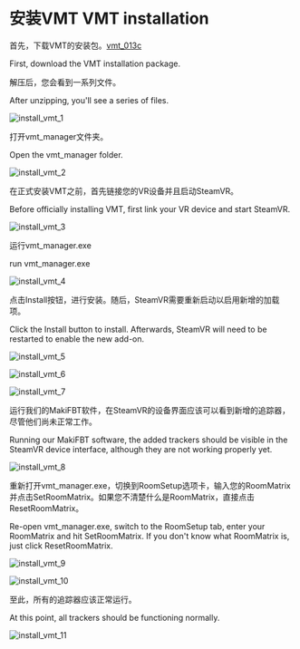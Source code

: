# 安装VMT VMT installation

首先，下载VMT的安装包。[vmt_013c](https://github.com/gpsnmeajp/VirtualMotionTracker/releases/download/v0.13c/vmt_013c.zip)

First, download the VMT installation package.

解压后，您会看到一系列文件。

After unzipping, you'll see a series of files.

![install_vmt_1](image/install_vmt/1.jpg#pic_center)

打开vmt_manager文件夹。

Open the vmt_manager folder.

![install_vmt_2](image/install_vmt/2.jpg#pic_center)

在正式安装VMT之前，首先链接您的VR设备并且启动SteamVR。

Before officially installing VMT, first link your VR device and start SteamVR.

![install_vmt_3](image/install_vmt/3.jpg#pic_center)

运行vmt_manager.exe

run vmt_manager.exe

![install_vmt_4](image/install_vmt/4.jpg#pic_center)

点击Install按钮，进行安装。随后，SteamVR需要重新启动以启用新增的加载项。

Click the Install button to install. Afterwards, SteamVR will need to be restarted to enable the new add-on.

![install_vmt_5](image/install_vmt/5.jpg#pic_center)

![install_vmt_6](image/install_vmt/6.jpg#pic_center)

![install_vmt_7](image/install_vmt/7.jpg#pic_center)

运行我们的MakiFBT软件，在SteamVR的设备界面应该可以看到新增的追踪器，尽管他们尚未正常工作。

Running our MakiFBT software, the added trackers should be visible in the SteamVR device interface, although they are not working properly yet.

![install_vmt_8](image/install_vmt/8.jpg#pic_center)

重新打开vmt_manager.exe，切换到RoomSetup选项卡，输入您的RoomMatrix并点击SetRoomMatrix。如果您不清楚什么是RoomMatrix，直接点击ResetRoomMatrix。

Re-open vmt_manager.exe, switch to the RoomSetup tab, enter your RoomMatrix and hit SetRoomMatrix. If you don't know what RoomMatrix is, just click ResetRoomMatrix.

![install_vmt_9](image/install_vmt/9.jpg#pic_center)

![install_vmt_10](image/install_vmt/10.jpg#pic_center)

至此，所有的追踪器应该正常运行。

At this point, all trackers should be functioning normally.

![install_vmt_11](image/install_vmt/11.jpg#pic_center)

